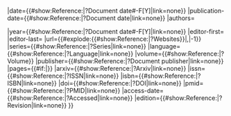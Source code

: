 <includeonly>{{Cite conference
|title={{#show:Reference:{{{1}}}|?Title|link=none}}
|date={{#show:Reference:{{{1}}}|?Document date#-F[Y]|link=none}}
|publication-date={{#show:Reference:{{{1}}}|?Document date|link=none}}
|authors={{GetReferenceAuthors|Reference:{{{1}}}}}

|year={{#show:Reference:{{{1}}}|?Document date#-F[Y]|link=none}}
|editor-first={{Get Reference Person|{{{1}}}|Editor|First name}}
|editor-last={{Get Reference Person|{{{1}}}|Editor|Last name}}
|url={{#explode:{{#show:Reference:{{{1}}}|?Websites}}|,|-1}}
|series={{#show:Reference:{{{1}}}|?Series|link=none}}
|language={{#show:Reference:{{{1}}}|?Language|link=none}}
|volume={{#show:Reference:{{{1}}}|?Volume}}
|publisher={{#show:Reference:{{{1}}}|?Document publisher|link=none}}
|pages={{#if:{{{2|}}}|{{{2}}}}}
|arxiv={{#show:Reference:{{{1}}}|?Arxiv|link=none}}
|issn={{#show:Reference:{{{1}}}|?ISSN|link=none}}
|isbn={{#show:Reference:{{{1}}}|?ISBN|link=none}}
|doi={{#show:Reference:{{{1}}}|?DOI|link=none}}
|pmid={{#show:Reference:{{{1}}}|?PMID|link=none}}
|access-date={{#show:Reference:{{{1}}}|?Accessed|link=none}}
|edition={{#show:Reference:{{{1}}}|?Revision|link=none}}
}}</includeonly>